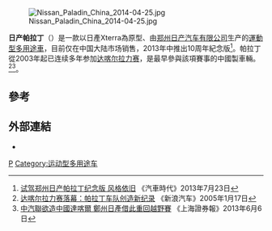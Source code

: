 {{Expand |time=2011-10-25T02:47:56+00:00 }}

[[File:Nissan_Paladin_China_2014-04-25.jpg|thumb]]

'''日产帕拉丁'''（{{lang-en|'''Nissan Paladin'''}}）是一款以日產Xterra為原型、由[[郑州日产汽车有限公司|郑州日产汽车有限公司]]生产的[[運動型多用途車|運動型多用途車]]，目前仅在中国大陆市场销售，2013年中推出10周年紀念版<ref>[http://www.tetimes.com/content/2013-07/23/content_8330350_2.htm 试驾郑州日产帕拉丁纪念版 风格依旧] {{webarchive|url=https://web.archive.org/web/20160306070755/http://www.tetimes.com/content/2013-07/23/content_8330350_2.htm |date=2016-03-06 }}《汽車時代》2013年7月23日 </ref>。帕拉丁從2003年起已连续多年参加[[达喀尔拉力赛|达喀尔拉力赛]]，是最早參與該項賽事的中國製車輛。<ref>[http://auto.sina.com.cn/news/2005-01-17/095295645.shtml 达喀尔拉力赛落幕：帕拉丁车队创造新纪录] {{Wayback|url=http://auto.sina.com.cn/news/2005-01-17/095295645.shtml |date=20190823023813 }}《新浪汽车》2005年1月17日</ref><ref>[http://finance.takungpao.com.hk/gscy/q/2013/0606/1670597.html 中汽聯欲造中國達喀爾 鄭州日產借此重回越野賽] {{Wayback|url=http://finance.takungpao.com.hk/gscy/q/2013/0606/1670597.html |date=20190819164220 }}《上海證券報》2013年6月6日</ref>。

==參考==
{{reflist}}

==外部連結==
* {{Official website|http://paladin.zznissan.com.cn/}}

{{car-stub}}

[[Category:日產車款|P]]
[[Category:运动型多用途车|Category:运动型多用途车]]